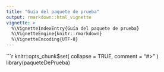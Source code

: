```yaml
---
title: "Guía del paquete de prueba"
output: rmarkdown::html_vignette
vignette: >
  %\VignetteIndexEntry{Guía del paquete de prueba}
  %\VignetteEngine{knitr::rmarkdown}
  %\VignetteEncoding{UTF-8}
---
```


```r
knitr::opts_chunk$set(
  collapse = TRUE,
  comment = "#>"
)
library(paqueteDePrueba)

